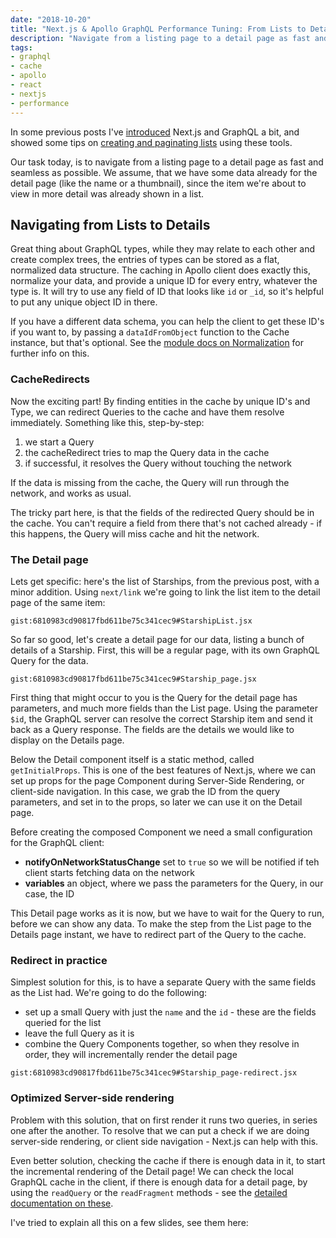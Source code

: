 ```yaml
---
date: "2018-10-20"
title: "Next.js & Apollo GraphQL Performance Tuning: From Lists to Details"
description: "Navigate from a listing page to a detail page as fast and seamless as possible."
tags:
- graphql
- cache
- apollo
- react
- nextjs
- performance
---
```



<Intro>

In some previous posts I've [introduced](/writing/graphql-with-next-js-and-apollo/) Next.js and GraphQL a bit, and showed some tips on [creating and paginating lists](/writing/next-js-apollo-graphql-performance-tuning-lists-pagination/) using these tools.

Our task today, is to navigate from a listing page to a detail page as fast and seamless as possible. We assume, that we have some data already for the detail page (like the name or a thumbnail), since the item we're about to view in more detail was already shown in a list.

</Intro>


## Navigating from Lists to Details

Great thing about GraphQL types, while they may relate to each other and create complex trees, the entries of types can be stored as a flat, normalized data structure. The caching in Apollo client does exactly this, normalize your data, and provide a unique ID for every entry, whatever the type is. It will try to use any field of ID that looks like `id` or `_id`, so it's helpful to put any unique object ID in there.

If you have a different data schema, you can help the client to get these ID's if you want to, by passing a `dataIdFromObject` function to the Cache instance, but that's optional. See the [module docs on Normalization](https://github.com/apollographql/apollo-client/tree/master/packages/apollo-cache-inmemory#normalization) for further info on this.


### CacheRedirects

Now the exciting part! By finding entities in the cache by unique ID's and Type, we can redirect Queries to the cache and have them resolve immediately. Something like this, step-by-step:

1. we start a Query
2. the cacheRedirect tries to map the Query data in the cache
3. if successful, it resolves the Query without touching the network

If the data is missing from the cache, the Query will run through the network, and works as usual.

The tricky part here, is that the fields of the redirected Query should be in the cache. You can't require a field from there that's not cached already - if this happens, the Query will miss cache and hit the network.

### The Detail page

Lets get specific: here's the list of Starships, from the previous post, with a minor addition. Using `next/link` we're going to link the list item to the detail page of the same item:


`gist:6810983cd90817fbd611be75c341cec9#StarshipList.jsx`


So far so good, let's create a detail page for our data, listing a bunch of details of a Starship. First, this will be a regular page, with its own GraphQL Query for the data.


`gist:6810983cd90817fbd611be75c341cec9#Starship_page.jsx`


First thing that might occur to you is the Query for the detail page has parameters, and much more fields than the List page. Using the parameter `$id`, the GraphQL server can resolve the correct Starship item and send it back as a Query response. The fields are the details we would like to display on the Details page.

Below the Detail component itself is a static method, called `getInitialProps`. This is one of the best features of Next.js, where we can set up props for the page Component during Server-Side Rendering, or client-side navigation. In this case, we grab the ID from the query parameters, and set in to the props, so later we can use it on the Detail page.

Before creating the composed Component we need a small configuration for the GraphQL client:
 - **notifyOnNetworkStatusChange** set to `true` so we will be notified if teh client starts fetching data on the network
 - **variables** an object, where we pass the parameters for the Query, in our case, the ID

This Detail page works as it is now, but we have to wait for the Query to run, before we can show any data. To make the step from the List page to the Details page instant, we have to redirect part of the Query to the cache.

### Redirect in practice

Simplest solution for this, is to have a separate Query with the same fields as the List had. We're going to do the following:

 - set up a small Query with just the `name` and the `id` - these are the fields queried for the list
 - leave the full Query as it is
 - combine the Query Components together, so when they resolve in order, they will incrementally render the detail page


`gist:6810983cd90817fbd611be75c341cec9#Starship_page-redirect.jsx`


### Optimized Server-side rendering

Problem with this solution, that on first render it runs two queries, in series one after the another.
To resolve that we can put a check if we are doing server-side rendering, or client side navigation - Next.js can help with this.

Even better solution, checking the cache if there is enough data in it, to start the incremental rendering of the Detail page! We can check the local GraphQL cache in the client, if there is enough data for a detail page, by using the `readQuery` or the `readFragment` methods - see the [detailed documentation on these](https://www.apollographql.com/docs/react/advanced/caching.html#direct).

I've tried to explain all this on a few slides, see them here:


<SlideShare src="//www.slideshare.net/slideshow/embed_code/key/Lrf0vMRGlnPb9u" />
